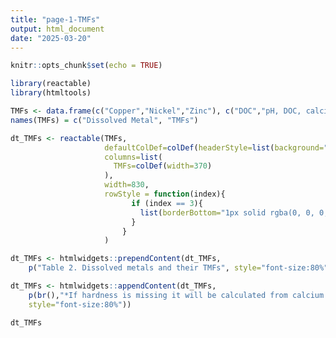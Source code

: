 ```yaml
---
title: "page-1-TMFs"
output: html_document
date: "2025-03-20"
---
```


```r
knitr::opts_chunk$set(echo = TRUE)
```

```r

library(reactable)
library(htmltools)

TMFs <- data.frame(c("Copper","Nickel","Zinc"), c("DOC","pH, DOC, calcium, magnesium","pH, DOC, hardness*"))
names(TMFs) = c("Dissolved Metal", "TMFs")

dt_TMFs <- reactable(TMFs,
                     defaultColDef=colDef(headerStyle=list(background="#bacdda")),
                     columns=list(
                       TMFs=colDef(width=370)
                     ),
                     width=830,
                     rowStyle = function(index){
                           if (index == 3){
                             list(borderBottom="1px solid rgba(0, 0, 0, 0.05)")
                           }
                         }
                     )

dt_TMFs <- htmlwidgets::prependContent(dt_TMFs, 
    p("Table 2. Dissolved metals and their TMFs", style="font-size:80%"))

dt_TMFs <- htmlwidgets::appendContent(dt_TMFs,
    p(br(),"*If hardness is missing it will be calculated from calcium and magnesium, if these are available",
    style="font-size:80%"))

dt_TMFs

```